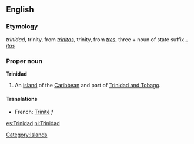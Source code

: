 ==English==
{{wikipedia}}
===Etymology===
{{Sp.}} ''trinidad'', trinity, from {{L.}} ''[[trinitas]]'', trinity, from ''[[tres]]'', three + noun of state suffix ''[[-itas]]''

===Proper noun===
'''Trinidad'''

#An [[island]] of the [[Caribbean]] and part of [[Trinidad and Tobago]].

====Translations====
*French: [[Trinité]] ''f''

[[Category:Islands]]

[[es:Trinidad]]
[[nl:Trinidad]]